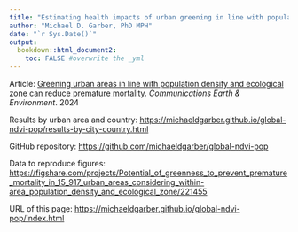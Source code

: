```yaml
---
title: "Estimating health impacts of urban greening in line with population density"
author: "Michael D. Garber, PhD MPH"
date: "`r Sys.Date()`"
output: 
  bookdown::html_document2:
    toc: FALSE #overwrite the _yml
---
```


Article: [Greening urban areas in line with population density and ecological zone can reduce premature mortality](https://www.nature.com/articles/s43247-024-01803-y). *Communications Earth & Environment*. 2024

Results by urban area and country: <https://michaeldgarber.github.io/global-ndvi-pop/results-by-city-country.html>

GitHub repository: <https://github.com/michaeldgarber/global-ndvi-pop>

Data to reproduce figures: <https://figshare.com/projects/Potential_of_greenness_to_prevent_premature_mortality_in_15_917_urban_areas_considering_within-area_population_density_and_ecological_zone/221455>

URL of this page: <https://michaeldgarber.github.io/global-ndvi-pop/index.html>
